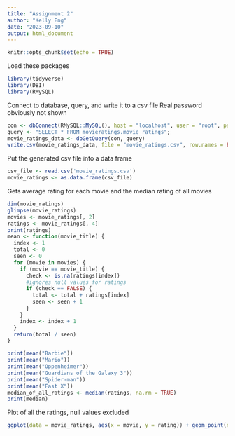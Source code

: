---
title: "Assignment 2"
author: "Kelly Eng"
date: "2023-09-10"
output: html_document
---

```{r setup, include=FALSE}
knitr::opts_chunk$set(echo = TRUE)
```


Load these packages
```{r load-packages, message=FALSE}
library(tidyverse)
library(DBI)
library(RMySQL)
```

Connect to database, query, and write it to a csv file
Real password obviously not shown

```{r db-connection}
con <- dbConnect(RMySQL::MySQL(), host = "localhost", user = "root", password = "insertyourownpasswordhere", dbname = "movieratings")
query <- "SELECT * FROM movieratings.movie_ratings";
movie_ratings_data <- dbGetQuery(con, query)
write.csv(movie_ratings_data, file = "movie_ratings.csv", row.names = FALSE)
```

Put the generated csv file into a data frame
```{r convert}
csv_file <- read.csv('movie_ratings.csv')
movie_ratings <- as.data.frame(csv_file)
```

Gets average rating for each movie and the median rating of all movies

```{r analysis}
dim(movie_ratings)
glimpse(movie_ratings)
movies <- movie_ratings[, 2]
ratings <- movie_ratings[, 4]
print(ratings)
mean <- function(movie_title) {
  index <- 1
  total <- 0
  seen <- 0
  for (movie in movies) {
    if (movie == movie_title) {
      check <- is.na(ratings[index])
      #ignores null values for ratings
      if (check == FALSE) {
        total <- total + ratings[index]
        seen <- seen + 1
      }
    }
    index <- index + 1
  }
  return(total / seen)
}

print(mean("Barbie"))
print(mean("Mario"))
print(mean("Oppenheimer"))
print(mean("Guardians of the Galaxy 3"))
print(mean("Spider-man"))
print(mean("Fast X"))
median_of_all_ratings <- median(ratings, na.rm = TRUE)
print(median)
```

Plot of all the ratings, null values excluded
```{r plot-data}
ggplot(data = movie_ratings, aes(x = movie, y = rating)) + geom_point(na.rm = TRUE)
```
